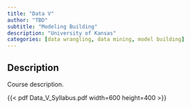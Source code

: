 ```yaml
---
title: "Data V"
author: "TBD"
subtitle: "Modeling Building"
description: "University of Kansas"
categories: [data wrangling, data mining, model building]
---
```


## Description

Course description.

{{< pdf Data_V_Syllabus.pdf width=600 height=400 >}}